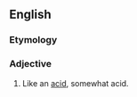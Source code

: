 ==English==

===Etymology===
{{suffix|en|acid|y}}

===Adjective===
{{en-adj}}

# Like an [[acid]], somewhat acid.
